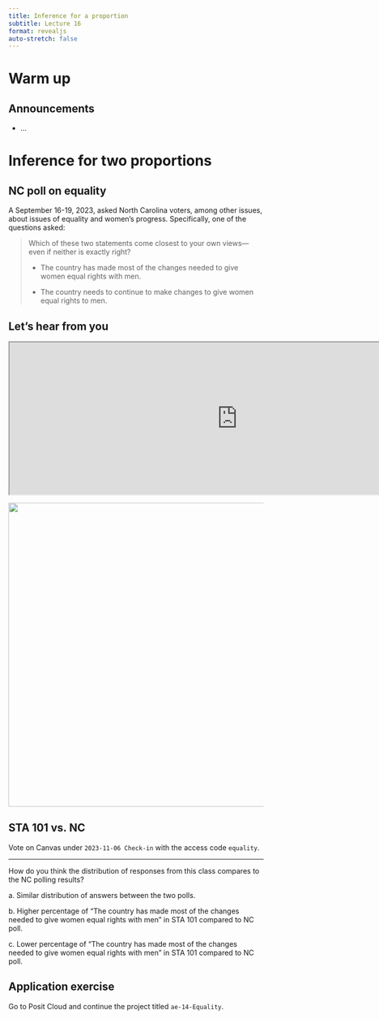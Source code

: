 ```yaml
---
title: Inference for a proportion
subtitle: Lecture 16
format: revealjs
auto-stretch: false
---
```


# Warm up

## Announcements

-   ...

# Inference for two proportions

## NC poll on equality

A September 16-19, 2023, asked North Carolina voters, among other issues, about issues of equality and women's progress. Specifically, one of the questions asked:

> Which of these two statements come closest to your own views---even if neither is exactly right?
>
> -   The country has made most of the changes needed to give women equal rights with men.
>
> -   The country needs to continue to make changes to give women equal rights to men.

## Let's hear from you

```{=html}
<iframe src="https://app.sli.do/event/61VdeTA3pDq7bEGb2kruAG/embed/polls/86e56b37-7562-4a45-b51d-7c95137c9e73" width="900" height="300"></iframe>
```
![](images/slido.png){fig-align="center" width="599"}

## STA 101 vs. NC

::: task
Vote on Canvas under `2023-11-06 Check-in` with the access code `equality`.

------------------------------------------------------------------------

How do you think the distribution of responses from this class compares to the NC polling results?

a\. Similar distribution of answers between the two polls.

b\. Higher percentage of "The country has made most of the changes needed to give women equal rights with men" in STA 101 compared to NC poll.

c\. Lower percentage of "The country has made most of the changes needed to give women equal rights with men" in STA 101 compared to NC poll.
:::

## Application exercise

::: task
Go to Posit Cloud and continue the project titled `ae-14-Equality`.
:::
